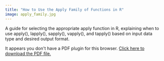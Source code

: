```yaml
---
title: "How to Use the Apply Family of Functions in R"
image: apply_family.jpg
---
```


```{=html}
<p>A guide for selecting the appropriate apply function in R, explaining when to use apply(), lapply(), sapply(), vapply(), and tapply() based on input data type and desired output format.</p>

<object data="Apply_Family_Review.pdf" type="application/pdf" width="100%" height="100%" style="min-height:100vh;">
    <p>It appears you don't have a PDF plugin for this browser.
    <a href="stats20/Apply_Family_Review.pdf">Click here to
    download the PDF file.</a></p>
</object>
```